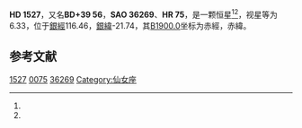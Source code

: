 {{Starbox begin
| name = HD 1527
}}
{{Starbox observe
| epoch = [[J2000.0|J2000.0]]
| constell = {{星座名待查}}<ref name=SIMBAD>{{cite web
 | url=http://simbad.u-strasbg.fr/simbad/sim-id?Ident=HR+75
 | title=Pulsating variable Star
 | publisher=Centre de Données astronomiques de Strasbourg
 | work=SIMBAD
 | accessdate=2012-07-13
 | archive-date=2019-08-08
 | archive-url=https://web.archive.org/web/20190808112237/http://simbad.u-strasbg.fr/simbad/sim-id?Ident=HR+75
 }}</ref><ref name=DATA>{{cite web
 | url=http://vizier.u-strasbg.fr/viz-bin/VizieR-5?-out.add=.&-source=5050&-corr=PK=HR&-out.max=9999&HR=75
 | title=VizieR Detailed Page
 | accessdate=2012-07-13
 | archive-date=2019-08-09
 | archive-url=https://web.archive.org/web/20190809074830/http://vizier.u-strasbg.fr/viz-bin/VizieR-5?-out.add=.&-source=5050&-corr=PK=HR&-out.max=9999&HR=75
 | dead-url=no
 }}</ref>
| 星官 = 
| ra = {{RA|0|19|41.6}}<ref name=SIMBAD /><ref name=DATA />
| dec = {{DEC|+40|43|47}}<ref name=SIMBAD /><ref name=DATA />
| appmag_v = 6.33<ref name=SIMBAD /><ref name=DATA />
}}
{{Starbox character
| class = K1III<ref name=SIMBAD /><ref name=DATA />
| b-v = 1.18<ref name=SIMBAD /><ref name=DATA />
| u-b = <ref name=SIMBAD /><ref name=DATA />
| r-i = <ref name=SIMBAD /><ref name=DATA />
| variable = 
}}
{{Starbox astrometry
| radial_v = 
| prop_mo_ra = -38
| parallax = 
| p_error = 
}}
{{Starbox catalog
| names =BD+39 56，[[SAO星表|SAO]] 36269，[[HD星表|HD]] 1527，[[HR星表|HR]] 75}}
{{Starbox reference |Simbad=HR+75}}
{{Starbox end}}

'''HD 1527'''，又名'''BD+39 56'''，'''SAO 36269'''、'''HR 75'''，是一颗恒星<ref name=SIMBAD /><ref name=DATA />，视星等为6.33，位于[[銀道座標系|銀經]]116.46，[[銀道座標系|銀緯]]-21.74，其[[B1900.0|B1900.0]]坐标为赤經{{RA|0|14|25.9}}，赤緯{{DEC|+40|-21.74|29}}。

== 参考文献 ==
{{reflist}}

{{star-stub}}

[[Category:HD和HDE天體|1527]]
[[Category:HR天體|0075]]
[[Category:SAO天體|36269]]
[[Category:仙女座|Category:仙女座]]